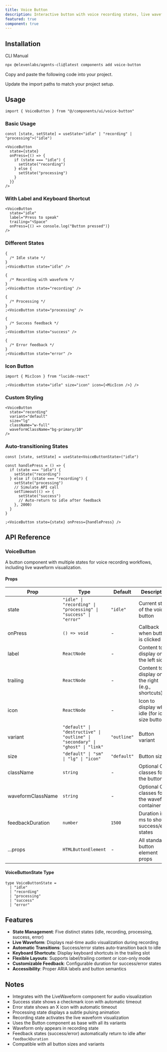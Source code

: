 ```yaml
---
title: Voice Button
description: Interactive button with voice recording states, live waveform visualization, and automatic feedback transitions.
featured: true
component: true
---
```


<ComponentPreview
  name="voice-button-demo"
  description="A beautiful button for voice and audio interactions"
/>

## Installation

<CodeTabs>

<TabsList>
  <TabsTrigger value="cli">CLI</TabsTrigger>
  <TabsTrigger value="manual">Manual</TabsTrigger>
</TabsList>
<TabsContent value="cli">

```bash
npx @elevenlabs/agents-cli@latest components add voice-button
```

</TabsContent>

<TabsContent value="manual">

<Steps>

<Step>Copy and paste the following code into your project.</Step>

<ComponentSource name="voice-button" title="components/ui/voice-button.tsx" />

<Step>Update the import paths to match your project setup.</Step>

</Steps>

</TabsContent>

</CodeTabs>

## Usage

```tsx showLineNumbers
import { VoiceButton } from "@/components/ui/voice-button"
```

### Basic Usage

```tsx showLineNumbers
const [state, setState] = useState<"idle" | "recording" | "processing">("idle")

<VoiceButton
  state={state}
  onPress={() => {
    if (state === "idle") {
      setState("recording")
    } else {
      setState("processing")
    }
  }}
/>
```

### With Label and Keyboard Shortcut

```tsx showLineNumbers
<VoiceButton
  state="idle"
  label="Press to speak"
  trailing="⌥Space"
  onPress={() => console.log("Button pressed")}
/>
```

### Different States

```tsx showLineNumbers
{
  /* Idle state */
}
;<VoiceButton state="idle" />

{
  /* Recording with waveform */
}
;<VoiceButton state="recording" />

{
  /* Processing */
}
;<VoiceButton state="processing" />

{
  /* Success feedback */
}
;<VoiceButton state="success" />

{
  /* Error feedback */
}
;<VoiceButton state="error" />
```

### Icon Button

```tsx showLineNumbers
import { MicIcon } from "lucide-react"

;<VoiceButton state="idle" size="icon" icon={<MicIcon />} />
```

### Custom Styling

```tsx showLineNumbers
<VoiceButton
  state="recording"
  variant="default"
  size="lg"
  className="w-full"
  waveformClassName="bg-primary/10"
/>
```

### Auto-transitioning States

```tsx showLineNumbers
const [state, setState] = useState<VoiceButtonState>("idle")

const handlePress = () => {
  if (state === "idle") {
    setState("recording")
  } else if (state === "recording") {
    setState("processing")
    // Simulate API call
    setTimeout(() => {
      setState("success")
      // Auto-return to idle after feedback
    }, 2000)
  }
}

;<VoiceButton state={state} onPress={handlePress} />
```

## API Reference

### VoiceButton

A button component with multiple states for voice recording workflows, including live waveform visualization.

#### Props

| Prop              | Type                                                                          | Default     | Description                                       |
| ----------------- | ----------------------------------------------------------------------------- | ----------- | ------------------------------------------------- |
| state             | `"idle" \| "recording" \| "processing" \| "success" \| "error"`               | `"idle"`    | Current state of the voice button                 |
| onPress           | `() => void`                                                                  | -           | Callback when button is clicked                   |
| label             | `ReactNode`                                                                   | -           | Content to display on the left side               |
| trailing          | `ReactNode`                                                                   | -           | Content to display on the right (e.g., shortcuts) |
| icon              | `ReactNode`                                                                   | -           | Icon to display when idle (for icon size buttons) |
| variant           | `"default" \| "destructive" \| "outline" \| "secondary" \| "ghost" \| "link"` | `"outline"` | Button variant                                    |
| size              | `"default" \| "sm" \| "lg" \| "icon"`                                         | `"default"` | Button size                                       |
| className         | `string`                                                                      | -           | Optional CSS classes for the button               |
| waveformClassName | `string`                                                                      | -           | Optional CSS classes for the waveform container   |
| feedbackDuration  | `number`                                                                      | `1500`      | Duration in ms to show success/error states       |
| ...props          | `HTMLButtonElement`                                                           | -           | All standard button element props                 |

#### VoiceButtonState Type

```tsx
type VoiceButtonState =
  | "idle"
  | "recording"
  | "processing"
  | "success"
  | "error"
```

## Features

- **State Management**: Five distinct states (idle, recording, processing, success, error)
- **Live Waveform**: Displays real-time audio visualization during recording
- **Automatic Transitions**: Success/error states auto-transition back to idle
- **Keyboard Shortcuts**: Display keyboard shortcuts in the trailing slot
- **Flexible Layouts**: Supports label/trailing content or icon-only mode
- **Customizable Feedback**: Configurable duration for success/error states
- **Accessibility**: Proper ARIA labels and button semantics

## Notes

- Integrates with the LiveWaveform component for audio visualization
- Success state shows a checkmark icon with automatic timeout
- Error state shows an X icon with automatic timeout
- Processing state displays a subtle pulsing animation
- Recording state activates the live waveform visualization
- Uses the Button component as base with all its variants
- Waveform only appears in recording state
- Feedback states (success/error) automatically return to idle after `feedbackDuration`
- Compatible with all button sizes and variants

